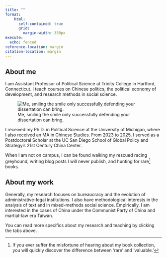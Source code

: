 ```yaml
---
title: ""
format:
    html: 
      self-contained: true
      grid: 
        margin-width: 350px
execute: 
  echo: fenced
reference-location: margin
citation-location: margin
---
```


## About me

I am Assistant Professor of Political Science at Trinity College in Hartford, Connecticut. I teach courses on Chinese politics, the political economy of development, and research methods in social science.

::: column-margin
![Me, smiling the smile only successfully defending your dissertation can bring.](post_grad_beers_small.jpg)
:::

I received my Ph.D. in Political Science at the University of Michigan, where I also received an MA in Chinese Studies. From 2023 to 2025, I served as a Postdoctoral Scholar at the UC San Diego School of Global Policy and Strategy's 21st Century China Center.

When I am not on campus, I can be found walking my rescued racing greyhound, writing blog posts I will never publish, and hunting for rare[^1] books.

[^1]: If you ever suffer the misfortune of hearing about my book collection, you will quickly discover the difference between 'rare' and 'valuable.'

## About my work

Generally, my research focuses on bureaucracy and the evolution of administrative-legal institutions. I also have methodological interests in the analysis of text and in mixed-methods social science. Empirically, I am interested in the cases of China under the Communist Party of China and martial-law era Taiwan.

You can read more specifics about my research and teaching by clicking the tabs above.
